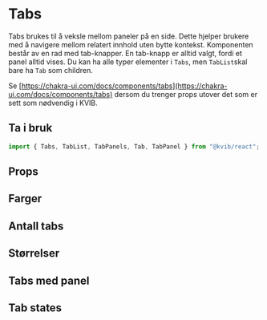
<Meta of={TabsStories} />

# Tabs

Tabs brukes til å veksle mellom paneler på en side. Dette hjelper brukere med å navigere mellom relatert innhold uten bytte kontekst. Komponenten består av en rad med tab-knapper. En tab-knapp er alltid valgt, fordi et panel alltid vises.
Du kan ha alle typer elementer i `Tabs`, men `TabList`skal bare ha `Tab` som children.

Se [https://chakra-ui.com/docs/components/tabs](https://chakra-ui.com/docs/components/tabs) dersom du trenger props utover det som er sett som nødvendig i KVIB.

## Ta i bruk

```jsx
import { Tabs, TabList, TabPanels, Tab, TabPanel } from "@kvib/react";
```

## Props

<Canvas of={TabsStories.Tabs} />
<Controls of={TabsStories.Tabs} />

## Farger

<Canvas of={TabsStories.TabsColors} />

## Antall tabs

<Canvas of={TabsStories.TabsNumber} />

## Størrelser

<Canvas of={TabsStories.TabsSizes} />

## Tabs med panel

<Canvas of={TabsStories.TabsPanels} />

## Tab states

<Canvas of={TabsStories.TabsStates} />

